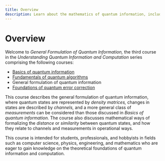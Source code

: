 ```yaml
---
title: Overview
description: Learn about the mathematics of quantum information, including density matrices, channels, measurements, and more.
---
```


# Overview

Welcome to *General Formulation of Quantum Information,* the third course in the *Understanding Quantum Information and Computation* series comprising the following courses:

- [Basics of quantum information](/learning/courses/basics-of-quantum-information/index)
- [Fundamentals of quantum algorithms](/learning/courses/fundamentals-of-quantum-algorithms/index)
- General formulation of quantum information
- [Foundations of quantum error correction](/learning/courses/foundations-of-quantum-error-correction/index)

This course describes the general formulation of quantum information, where quantum states are represented by *density matrices,*
changes in states are described by *channels,* and a more general class of *measurements* can be considered than those discussed in
*Basics of quantum information.* The course also discusses mathematical ways of formalizing the *distance* or *similarity* between
quantum states, and how they relate to channels and measurements in operational ways.

This course is intended for students, professionals, and hobbyists in fields such as computer science, physics, engineering, and
mathematics who are eager to gain knowledge on the theoretical foundations of quantum information and computation.
